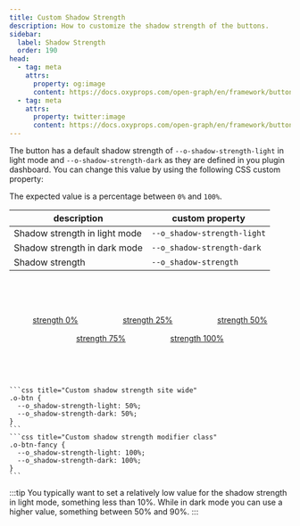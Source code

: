 ```yaml
---
title: Custom Shadow Strength
description: How to customize the shadow strength of the buttons.
sidebar:
  label: Shadow Strength
  order: 190
head:
  - tag: meta
    attrs:
      property: og:image
      content: https://docs.oxyprops.com/open-graph/en/framework/buttons/custom-shadow-strength.png
  - tag: meta
    attrs:
      property: twitter:image
      content: https://docs.oxyprops.com/open-graph/en/framework/buttons/custom-shadow-strength.png
---
```



The button has a default shadow strength of `--o-shadow-strength-light` in light mode and `--o-shadow-strength-dark` as they are defined in you plugin dashboard. You can change this value by using the following CSS custom property:

The expected value is a percentage between `0%` and `100%`.

| description                   | custom property                                                                               |
| ----------------------------- | --------------------------------------------------------------------------------------------- |
| Shadow strength in light mode | <ClipboardCopy value="--o_shadow-strength-light:">`--o_shadow-strength-light`</ClipboardCopy> |
| Shadow strength in dark mode  | <ClipboardCopy value="--o_shadow-strength-dark:">`--o_shadow-strength-dark`</ClipboardCopy>   |
| Shadow strength               | <ClipboardCopy value="--o_shadow-strength:">`--o_shadow-strength`</ClipboardCopy>             |

<div style="display: flex; flex-wrap: wrap; column-gap:5rem;row-gap:1rem; width:100%; justify-content: center; align-items: center;padding-block: 4rem;">
    <a href="#custom-shadow-strength" class="o-btn" style="--o_ink-shadow-light: none; --o_shadow-strength-light: 0%; --o_shadow-strength-dark: 0%;"><span>strength 0%</span></a>
    <a href="#custom-shadow-strength" class="o-btn" style="--o_ink-shadow-light: none; --o_shadow-strength-light: 25%; --o_shadow-strength-dark: 25%;"><span>strength 25%</span></a>
    <a href="#custom-shadow-strength" class="o-btn" style="--o_ink-shadow-light: none; --o_shadow-strength-light: 50%; --o_shadow-strength-dark: 50%;"><span>strength 50%</span></a>
    <a href="#custom-shadow-strength" class="o-btn" style="--o_ink-shadow-light: none; --o_shadow-strength-light: 75%; --o_shadow-strength-dark: 75%;"><span>strength 75%</span></a>
    <a href="#custom-shadow-strength" class="o-btn" style="--o_ink-shadow-light: none; --o_shadow-strength-light: 100%; --o_shadow-strength-dark: 100%;"><span>strength 100%</span></a>
</div>
    
    ```css title="Custom shadow strength site wide"
    .o-btn {
      --o_shadow-strength-light: 50%;
      --o_shadow-strength-dark: 50%;
    }
    ```
    ```css title="Custom shadow strength modifier class"
    .o-btn-fancy {
      --o_shadow-strength-light: 100%;
      --o_shadow-strength-dark: 100%;
    }
    ```
:::tip
You typically want to set a relatively low value for the shadow strength in light mode, something less than 10%. While in dark mode you can use a higher value, something between 50% and 90%.
:::